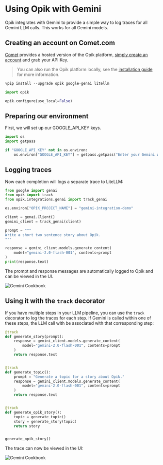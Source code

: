 # Using Opik with Gemini

Opik integrates with Gemini to provide a simple way to log traces for all Gemini LLM calls. This works for all Gemini models.

## Creating an account on Comet.com

[Comet](https://www.comet.com/site?from=llm&utm_source=opik&utm_medium=colab&utm_content=openai&utm_campaign=opik) provides a hosted version of the Opik platform, [simply create an account](https://www.comet.com/signup?from=llm&utm_source=opik&utm_medium=colab&utm_content=openai&utm_campaign=opik) and grab your API Key.

> You can also run the Opik platform locally, see the [installation guide](https://www.comet.com/docs/opik/self-host/overview/?from=llm&utm_source=opik&utm_medium=colab&utm_content=openai&utm_campaign=opik) for more information.


```python
%pip install --upgrade opik google-genai litellm
```


```python
import opik

opik.configure(use_local=False)
```

## Preparing our environment

First, we will set up our GOOGLE_API_KEY keys.


```python
import os
import getpass

if "GOOGLE_API_KEY" not in os.environ:
    os.environ["GOOGLE_API_KEY"] = getpass.getpass("Enter your Gemini API key: ")
```

## Logging traces

Now each completion will logs a separate trace to LiteLLM:


```python
from google import genai
from opik import track
from opik.integrations.genai import track_genai

os.environ["OPIK_PROJECT_NAME"] = "gemini-integration-demo"

client = genai.Client()
gemini_client = track_genai(client)

prompt = """
Write a short two sentence story about Opik.
"""

response = gemini_client.models.generate_content(
    model="gemini-2.0-flash-001", contents=prompt
)
print(response.text)
```

The prompt and response messages are automatically logged to Opik and can be viewed in the UI.

![Gemini Cookbook](https://raw.githubusercontent.com/comet-ml/opik/main/apps/opik-documentation/documentation/fern/img/cookbook/gemini_trace_cookbook.png)

## Using it with the `track` decorator

If you have multiple steps in your LLM pipeline, you can use the `track` decorator to log the traces for each step. If Gemini is called within one of these steps, the LLM call with be associated with that corresponding step:


```python
@track
def generate_story(prompt):
    response = gemini_client.models.generate_content(
        model="gemini-2.0-flash-001", contents=prompt
    )
    return response.text


@track
def generate_topic():
    prompt = "Generate a topic for a story about Opik."
    response = gemini_client.models.generate_content(
        model="gemini-2.0-flash-001", contents=prompt
    )
    return response.text


@track
def generate_opik_story():
    topic = generate_topic()
    story = generate_story(topic)
    return story


generate_opik_story()
```

The trace can now be viewed in the UI:

![Gemini Cookbook](https://raw.githubusercontent.com/comet-ml/opik/main/apps/opik-documentation/documentation/fern/img/cookbook/gemini_trace_decorator_cookbook.png)
